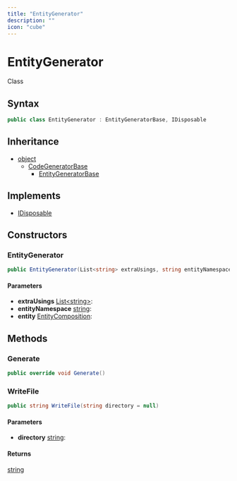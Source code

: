 ```yaml
---
title: "EntityGenerator"
description: ""
icon: "cube"
---
```


# EntityGenerator

<Badge variant="outline">Class</Badge>

## Syntax

```csharp
public class EntityGenerator : EntityGeneratorBase, IDisposable
```

## Inheritance

- [object](https://learn.microsoft.com/dotnet/api/system.object)
  - [CodeGeneratorBase](/api-reference/cloudnimble/easyaf/codegen/codegeneratorbase)
    - [EntityGeneratorBase](/api-reference/cloudnimble/easyaf/codegen/entitygeneratorbase)

## Implements

- [IDisposable](https://learn.microsoft.com/dotnet/api/system.idisposable)

## Constructors

### EntityGenerator

```csharp
public EntityGenerator(List<string> extraUsings, string entityNamespace, EntityComposition entity)
```

#### Parameters

- **extraUsings** [List&lt;string&gt;](https://learn.microsoft.com/dotnet/api/system.collections.generic.list-1): 
- **entityNamespace** [string](https://learn.microsoft.com/dotnet/api/system.string): 
- **entity** [EntityComposition](/api-reference/cloudnimble/easyaf/codegen/entitycomposition): 


## Methods

### Generate

```csharp
public override void Generate()
```

### WriteFile

```csharp
public string WriteFile(string directory = null)
```

#### Parameters

- **directory** [string](https://learn.microsoft.com/dotnet/api/system.string): 

#### Returns

[string](https://learn.microsoft.com/dotnet/api/system.string)


